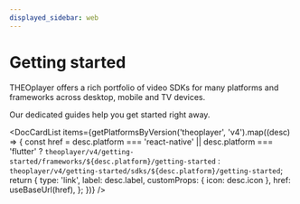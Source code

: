 ```yaml
---
displayed_sidebar: web
---
```


# Getting started

THEOplayer offers a rich portfolio of video SDKs for many platforms and frameworks across desktop, mobile and TV devices.

Our dedicated guides help you get started right away.

<head>
  <meta name="robots" content="noindex, nofollow" />
</head>


<DocCardList
  items={getPlatformsByVersion('theoplayer', 'v4').map((desc) => {
    const href =
      desc.platform === 'react-native' || desc.platform === 'flutter'
        ? `theoplayer/v4/getting-started/frameworks/${desc.platform}/getting-started`
        : `theoplayer/v4/getting-started/sdks/${desc.platform}/getting-started`;
    return {
      type: 'link',
      label: desc.label,
      customProps: { icon: desc.icon },
      href: useBaseUrl(href),
    };
  })}
/>
